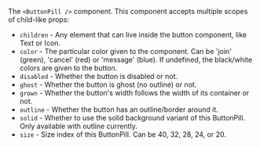 The `<ButtonPill />` component. This component accepts multiple scopes of child-like props:

- `children` - Any element that can live inside the button component, like Text or Icon.
- `color` - The particular color given to the component. Can be 'join' (green), 'cancel' (red) or
  'message' (blue). If undefined, the black/white colors are given to the button.
- `disabled` - Whether the button is disabled or not.
- `ghost` - Whether the button is ghost (no outline) or not.
- `grown` - Whether the button's width follows the width of its container or not.
- `outline` - Whether the button has an outline/border around it.
- `solid` - Whether to use the solid background variant of this ButtonPill. Only available with
  outline currently.
- `size` - Size index of this ButtonPill. Can be 40, 32, 28, 24, or 20.
